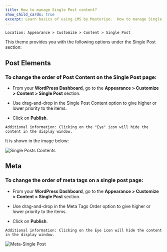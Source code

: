 ---
title: How to manage Single Post content?
show_child_cards: true
excerpt: Learn basics of using LMS by Masteriyo.  How to manage Single Post content
---

    Location: Appearance > Customize > Content > Single Post

This theme provides you with the following options under the Single Post section:

## Post Elements

### To change the order of Post Content on the Single Post page:

- From your **WordPress Dashboard**, go to the **Appearance > Customize > Content > Single Post** section.

- Use drag-and-drop in the Single Post Content option to give higher or lower priority to the items.

- Click on **Publish**.


```
Additional information: Clicking on the "Eye" icon will hide the content in the display window.
```

It is shown in the image below:

![Single Posts Contents](https://user-images.githubusercontent.com/109593521/183572961-62517de9-e3eb-4a20-94ba-4d1771d6f2bf.png)

## Meta

### To change the order of meta tags on a single post page:

- From your **WordPress Dashboard**, go to the **Appearance > Customize > Content > Single Post** section.

- Use drag-and-drop in the Meta Tags Order option to give higher or lower priority to the items.

- Click on **Publish**.

```
Additional information: Clicking on the Eye icon will hide the content in the display window.
```

![Meta-Single Post](https://user-images.githubusercontent.com/109593521/183580004-743a34ea-0190-4e64-a5cf-e30b3ae2725d.png)

